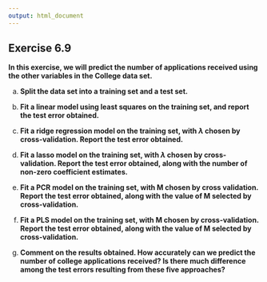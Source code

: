 ```yaml
---
output: html_document
---
```


## Exercise 6.9

__In this exercise, we will predict the number of applications received using the other variables in the College data set.__

a. __Split the data set into a training set and a test set.__

<!-- enter your solution here -->

b. __Fit a linear model using least squares on the training set, and report the test error obtained.__

<!-- enter your solution here -->

c. __Fit a ridge regression model on the training set, with $\lambda$ chosen by cross-validation. Report the test error obtained.__

<!-- enter your solution here -->

d. __Fit a lasso model on the training set, with $\lambda$ chosen by cross-validation. Report the test error obtained, along with the number of non-zero coefficient estimates.__

<!-- enter your solution here -->

e. __Fit a PCR model on the training set, with M chosen by cross validation. Report the test error obtained, along with the value of M selected by cross-validation.__

<!-- enter your solution here -->

f. __Fit a PLS model on the training set, with M chosen by cross-validation. Report the test error obtained, along with the value of M selected by cross-validation.__

<!-- enter your solution here -->

g. __Comment on the results obtained. How accurately can we predict the number of college applications received? Is there much difference among the test errors resulting from these five approaches?__

<!-- enter your solution here -->
